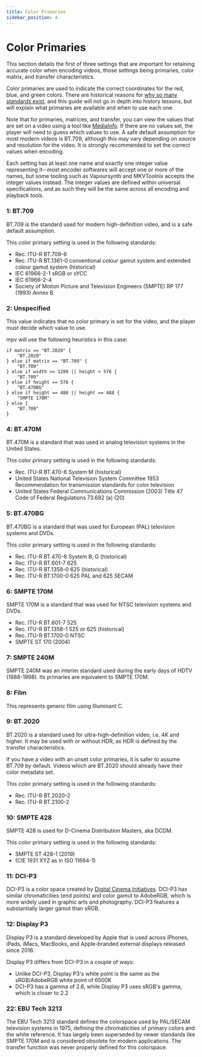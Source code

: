 ```yaml
---
title: Color Primaries
sidebar_position: 4
---
```


# Color Primaries

This section details the first of three settings that are important
for retaining accurate color when encoding videos, those settings
being primaries, color matrix, and transfer characteristics.

Color primaries are used to indicate the correct coordinates for the
red, blue, and green colors. There are historical reasons for
[why so many standards exist](https://xkcd.com/927/), and this guide
will not go in depth into history lessons, but will explain what
primaries are available and when to use each one.

Note that for primaries, matrices, and transfer, you can view the values
that are set on a video using a tool like [MediaInfo](https://mediaarea.net/en/MediaInfo).
If there are no values set, the player will need to guess which values
to use. A safe default assumption for most modern videos is BT.709,
although this may vary depending on source and resolution for the video.
It is strongly recommended to set the correct values when encoding.

Each setting has at least one name and exactly one integer value
representing it--most encoder softwares will accept one or more of the names,
but some tooling such as Vapoursynth and MKVToolnix accepts the integer values
instead. The integer values are defined within universal specifications,
and as such they will be the same across all encoding and playback tools.

### 1: BT.709

BT.709 is the standard used for modern high-definition video, and is a safe default assumption.

This color primary setting is used in the following standards:

- Rec. ITU-R BT.709-6
- Rec. ITU-R BT.1361-0 conventional colour gamut
  system and extended colour gamut system (historical)
- IEC 61966-2-1 sRGB or sYCC
- IEC 61966-2-4
- Society of Motion Picture and Television Engineers
  (SMPTE) RP 177 (1993) Annex B

### 2: Unspecified

This value indicates that no color primary is set for the video, and the player must decide which value to use.

mpv will use the following heuristics in this case:

```
if matrix == "BT.2020" {
    "BT.2020"
} else if matrix == "BT.709" {
    "BT.709"
} else if width >= 1280 || height > 576 {
    "BT.709"
} else if height == 576 {
    "BT.470BG"
} else if height == 480 || height == 488 {
    "SMPTE 170M"
} else {
    "BT.709"
}
```

### 4: BT.470M

BT.470M is a standard that was used in analog television systems in the United States.

This color primary setting is used in the following standards:

- Rec. ITU-R BT.470-6 System M (historical)
- United States National Television System Committee
  1953 Recommendation for transmission standards for
  color television
- United States Federal Communications Commission
  (2003) Title 47 Code of Federal Regulations 73.682 (a) (20)

### 5: BT.470BG

BT.470BG is a standard that was used for European (PAL) television systems and DVDs.

This color primary setting is used in the following standards:

- Rec. ITU-R BT.470-6 System B, G (historical)
- Rec. ITU-R BT.601-7 625
- Rec. ITU-R BT.1358-0 625 (historical)
- Rec. ITU-R BT.1700-0 625 PAL and 625 SECAM

### 6: SMPTE 170M

SMPTE 170M is a standard that was used for NTSC television systems and DVDs.

- Rec. ITU-R BT.601-7 525
- Rec. ITU-R BT.1358-1 525 or 625 (historical)
- Rec. ITU-R BT.1700-0 NTSC
- SMPTE ST 170 (2004)

### 7: SMPTE 240M

SMPTE 240M was an interim standard used during the early days of HDTV (1988-1998). Its primaries are equivalent to SMPTE 170M.

### 8: Film

This represents generic film using Illuminant C.

### 9: BT.2020

BT.2020 is a standard used for ultra-high-definition video, i.e. 4K and higher. It may be used with or without HDR, as HDR is defined by the transfer characteristics.

If you have a video with an unset color primaries, it is safer to assume BT.709 by default. Videos which are BT.2020 should already have their color metadata set.

This color primary setting is used in the following standards:

- Rec. ITU-R BT.2020-2
- Rec. ITU-R BT.2100-2

### 10: SMPTE 428

SMPTE 428 is used for D-Cinema Distribution Masters, aka DCDM.

This color primary setting is used in the following standards:

- SMPTE ST 428-1 (2019)
- (CIE 1931 XYZ as in ISO 11664-1)

### 11: DCI-P3

DCI-P3 is a color space created by [Digital Cinema Initiatives](https://www.dcimovies.com). DCI-P3 has similar chromaticities (end points) and color gamut to AdobeRGB, which is more widely used in graphic arts and photography. DCI-P3 features a substantially larger gamut than sRGB.

### 12: Display P3

Display P3 is a standard developed by Apple that is used across iPhones, iPads, iMacs, MacBooks, and Apple-branded external displays released since 2016.  

Display P3 differs from DCI-P3 in a couple of ways:
- Unlike DCI-P3, Display P3's white point is the same as the sRGB/AdobeRGB white point of 6500K
- DCI-P3 has a gamma of 2.6, while Display P3 uses sRGB's gamma, which is closer to 2.2

### 22: EBU Tech 3213

The EBU Tech 3213 standard defines the colorspace used by PAL/SECAM television systems in 1975, defining the chromaticities of primary colors and the white reference. It has largely been superseded by newer standards like SMPTE 170M and is considered obsolete for modern applications. The transfer function was never properly defined for this colorspace.
